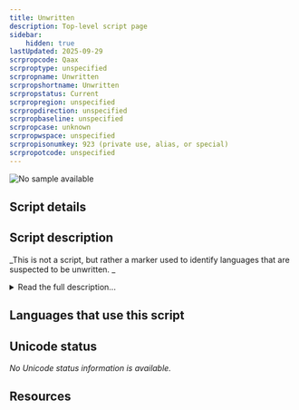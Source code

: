 ```yaml
---
title: Unwritten
description: Top-level script page
sidebar:
    hidden: true
lastUpdated: 2025-09-29
scrpropcode: Qaax
scrproptype: unspecified
scrpropname: Unwritten
scrpropshortname: Unwritten
scrpropstatus: Current
scrpropregion: unspecified
scrpropdirection: unspecified
scrpropbaseline: unspecified
scrpropcase: unknown
scrpropwspace: unspecified
scrpropisonumkey: 923 (private use, alias, or special)
scrpropotcode: unspecified
---
```



![No sample available](../images/nosample.png)



## Script details

<ScriptDetails />

## Script description

_This is not a script, but rather a marker used to identify languages that are suspected to be unwritten. _

<details>
<summary>Read the full description...</summary>It is not an official part of [ISO 15924](http://www.unicode.org/iso15924/). If you have any information on writing systems for these languages, please add the information to the site. Your contributions can be a great help in refining and expanding the ISO 15924 standard.
</details>

## Languages that use this script

<WsList script='Qaax' wsMax='5' />

## Unicode status

_No Unicode status information is available._

## Resources

<ScriptResources detailSummary='seemore' />

